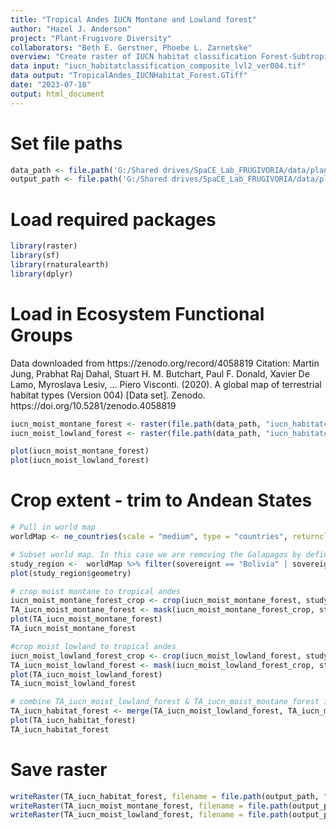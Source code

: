 ```yaml
---
title: "Tropical Andes IUCN Montane and Lowland forest"
author: "Hazel J. Anderson"
project: "Plant-Frugivore Diversity"
collaborators: "Beth E. Gerstner, Phoebe L. Zarnetske"
overview: "Create raster of IUCN habitat classification Forest-Subtropical moist montane and Forest - Subtropical moist lowland for Tropical Andes."
data input: "iucn_habitatclassification_composite_lvl2_ver004.tif"
data output: "TropicalAndes_IUCNHabitat_Forest.GTiff"
date: "2023-07-18"
output: html_document
---
```



# Set file paths
```r
data_path <- file.path('G:/Shared drives/SpaCE_Lab_FRUGIVORIA/data/plants/L0')
output_path <- file.path('G:/Shared drives/SpaCE_Lab_FRUGIVORIA/data/plants/L0')
```

# Load required packages
```r
library(raster)
library(sf)
library(rnaturalearth)
library(dplyr)
```

# Load in Ecosystem Functional Groups
Data downloaded from https://zenodo.org/record/4058819
Citation: Martin Jung, Prabhat Raj Dahal, Stuart H. M. Butchart, Paul F. Donald, Xavier De Lamo, Myroslava Lesiv, … Piero Visconti. (2020). A global map of terrestrial habitat types (Version 004) [Data set]. Zenodo. https://doi.org/10.5281/zenodo.4058819

```r
iucn_moist_montane_forest <- raster(file.path(data_path, "iucn_habitatclassification_composite_lvl2_ver004/lvl2_frac_1km_ver004/iucn_habitatclassification_fraction_lvl2__109_Forest – Subtropical-tropical moist montane__ver004.tif"))
iucn_moist_lowland_forest <- raster(file.path(data_path, "iucn_habitatclassification_composite_lvl2_ver004/lvl2_frac_1km_ver004/iucn_habitatclassification_fraction_lvl2__106_Forest – Subtropical-tropical moist lowland__ver004.tif"))
```

```r
plot(iucn_moist_montane_forest)
plot(iucn_moist_lowland_forest)
```

# Crop extent - trim to Andean States
```r
# Pull in world map
worldMap <- ne_countries(scale = "medium", type = "countries", returnclass = "sf")

# Subset world map. In this case we are removing the Galapagos by defining the bounding box around the Ecuador polygon.
study_region <-  worldMap %>% filter(sovereignt == "Bolivia" | sovereignt == "Ecuador" | sovereignt == "Venezuela" | sovereignt == "Colombia" | sovereignt == "Peru")
plot(study_region$geometry)
```

```r
# crop moist montane to tropical andes
iucn_moist_montane_forest_crop <- crop(iucn_moist_montane_forest, study_region)
TA_iucn_moist_montane_forest <- mask(iucn_moist_montane_forest_crop, study_region)
plot(TA_iucn_moist_montane_forest)
TA_iucn_moist_montane_forest
```

```r
#crop moist lowland to tropical andes
iucn_moist_lowland_forest_crop <- crop(iucn_moist_lowland_forest, study_region)
TA_iucn_moist_lowland_forest <- mask(iucn_moist_lowland_forest_crop, study_region)
plot(TA_iucn_moist_lowland_forest)
TA_iucn_moist_lowland_forest
```


```r
# combine TA_iucn_moist_lowland_forest & TA_iucn_moist_montane_forest into one raster
TA_iucn_habitat_forest <- merge(TA_iucn_moist_lowland_forest, TA_iucn_moist_montane_forest)
plot(TA_iucn_habitat_forest)
TA_iucn_habitat_forest
```

# Save raster
```r
writeRaster(TA_iucn_habitat_forest, filename = file.path(output_path, "TropicalAndes_IUCNHabitat_Forest.GTiff"), format = "GTiff", overwrite=TRUE)
writeRaster(TA_iucn_moist_montane_forest, filename = file.path(output_path, "TropicalAndes_IUCNHabitat_Forest_Montane.GTiff"), format = "GTiff", overwrite=TRUE)
writeRaster(TA_iucn_moist_lowland_forest, filename = file.path(output_path, "TropicalAndes_IUCNHabitat_Forest_Lowland.GTiff"), format = "GTiff", overwrite=TRUE)
```


